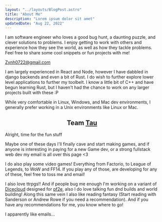 ```yaml
---
layout: "../layouts/BlogPost.astro"
title: "About Me"
description: "Lorem ipsum dolor sit amet"
updatedDate: "Aug 22, 2022"
---
```



I am software engineer who loves a good bug hunt, a daunting puzzle, and clever
solutions to problems. I enjoy getting to work with others and experience how they see the world,
as well as how they tackle problems. Feel free to share some cool snippets or fun projects with me!

<a href="mailto:Zynh0722@gmail.com">Zynh0722@gmail.com</a>

I am largely experienced in React and Node, however I have dabbled in django
backends and even a bit of Rust. I do wish to further explore lower level
applications to further my toolbelt. I know a little bit of C++ and have begun learning Rust,
but I haven't had the chance to work on any larger projects built with these :P

While very comfortable in Linux, Windows, and Mac dev environments, I generally prefer working in a
Unix environments like Linux or Mac.

<h2 style="text-align: center;">
  Team
  <a
    href="https://tauday.com/tau-manifesto"
    style="all: unset; cursor: pointer; text-decoration: underline;"
  >
    Tau
  </a>
</h2>

Alright, time for the fun stuff

Maybe one of these days I'll finally cave and start making games, and if anyone is interesting in paying
for a new Game dev, or a strong fullstack web dev my email is all over this page \<3

I do also play some video games! Everything from Factorio, to League of Legends, to WoW and FF14. If
you play any of those, are developing for any of these, feel free to toss me and email!

I also love ttrpgs!! And if people bug me enough I'm working on a variant of <a href="https://dicecloud.com/">Dicecloud</a>
designed for <a href="https://2e.aonprd.com/">pf2e</a>, also I do love talking fun dnd builds and world building!
Along this same vein I also like reading fantasy (Start reading with Sanderson or Andrew Rowe if you need a recommendation).
And if you have any recommendations for me, you know where to go!

I apparently like emails...

<Toolbox />
